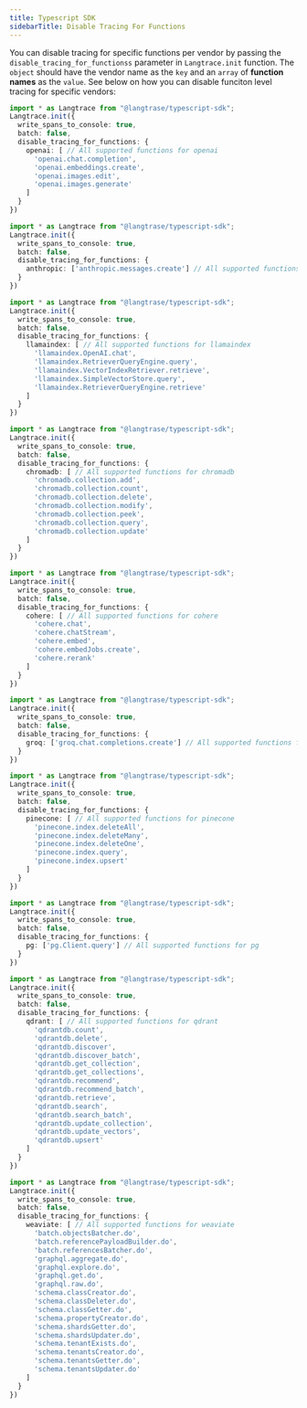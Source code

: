 ```yaml
---
title: Typescript SDK
sidebarTitle: Disable Tracing For Functions
---
```


You can disable tracing for specific functions per vendor by passing the `disable_tracing_for_functionss` parameter in `Langtrace.init` function. The `object` should have the vendor name as the `key` and an `array` of **function names** as the `value`. See below on how you can disable funciton level tracing for specific vendors:
<CodeGroup>
``` typescript openai
import * as Langtrace from "@langtrase/typescript-sdk";
Langtrace.init({
  write_spans_to_console: true,
  batch: false,
  disable_tracing_for_functions: {
    openai: [ // All supported functions for openai
      'openai.chat.completion',
      'openai.embeddings.create',
      'openai.images.edit',
      'openai.images.generate'
    ]
  }
})
```

``` typescript anthropic
import * as Langtrace from "@langtrase/typescript-sdk";
Langtrace.init({
  write_spans_to_console: true,
  batch: false,
  disable_tracing_for_functions: {
    anthropic: ['anthropic.messages.create'] // All supported functions for anthropic
  }
})
```
``` typescript llamaindex
import * as Langtrace from "@langtrase/typescript-sdk";
Langtrace.init({
  write_spans_to_console: true,
  batch: false,
  disable_tracing_for_functions: {
    llamaindex: [ // All supported functions for llamaindex
      'llamaindex.OpenAI.chat',
      'llamaindex.RetrieverQueryEngine.query',
      'llamaindex.VectorIndexRetriever.retrieve',
      'llamaindex.SimpleVectorStore.query',
      'llamaindex.RetrieverQueryEngine.retrieve'
    ]
  }
})

```

``` typescript chromadb
import * as Langtrace from "@langtrase/typescript-sdk";
Langtrace.init({
  write_spans_to_console: true,
  batch: false,
  disable_tracing_for_functions: {
    chromadb: [ // All supported functions for chromadb
      'chromadb.collection.add',
      'chromadb.collection.count',
      'chromadb.collection.delete',
      'chromadb.collection.modify',
      'chromadb.collection.peek',
      'chromadb.collection.query',
      'chromadb.collection.update'
    ]
  }
})

```
``` typescript cohere
import * as Langtrace from "@langtrase/typescript-sdk";
Langtrace.init({
  write_spans_to_console: true,
  batch: false,
  disable_tracing_for_functions: {
    cohere: [ // All supported functions for cohere
      'cohere.chat',
      'cohere.chatStream',
      'cohere.embed',
      'cohere.embedJobs.create',
      'cohere.rerank'
    ]
  }
})


```
``` typescript groq
import * as Langtrace from "@langtrase/typescript-sdk";
Langtrace.init({
  write_spans_to_console: true,
  batch: false,
  disable_tracing_for_functions: {
    groq: ['groq.chat.completions.create'] // All supported functions for groq
  }
})
```

``` typescript pinecone
import * as Langtrace from "@langtrase/typescript-sdk";
Langtrace.init({
  write_spans_to_console: true,
  batch: false,
  disable_tracing_for_functions: {
    pinecone: [ // All supported functions for pinecone
      'pinecone.index.deleteAll',
      'pinecone.index.deleteMany',
      'pinecone.index.deleteOne',
      'pinecone.index.query',
      'pinecone.index.upsert'
    ]
  }
})
```
``` typescript pg
import * as Langtrace from "@langtrase/typescript-sdk";
Langtrace.init({
  write_spans_to_console: true,
  batch: false,
  disable_tracing_for_functions: {
    pg: ['pg.Client.query'] // All supported functions for pg
  }
})
```

``` typescript qdrant
import * as Langtrace from "@langtrase/typescript-sdk";
Langtrace.init({
  write_spans_to_console: true,
  batch: false,
  disable_tracing_for_functions: {
    qdrant: [ // All supported functions for qdrant
      'qdrantdb.count',
      'qdrantdb.delete',
      'qdrantdb.discover',
      'qdrantdb.discover_batch',
      'qdrantdb.get_collection',
      'qdrantdb.get_collections',
      'qdrantdb.recommend',
      'qdrantdb.recommend_batch',
      'qdrantdb.retrieve',
      'qdrantdb.search',
      'qdrantdb.search_batch',
      'qdrantdb.update_collection',
      'qdrantdb.update_vectors',
      'qdrantdb.upsert'
    ]
  }
})
```
``` typescript weaviate
import * as Langtrace from "@langtrase/typescript-sdk";
Langtrace.init({
  write_spans_to_console: true,
  batch: false,
  disable_tracing_for_functions: {
    weaviate: [ // All supported functions for weaviate
      'batch.objectsBatcher.do',
      'batch.referencePayloadBuilder.do',
      'batch.referencesBatcher.do',
      'graphql.aggregate.do',
      'graphql.explore.do',
      'graphql.get.do',
      'graphql.raw.do',
      'schema.classCreator.do',
      'schema.classDeleter.do',
      'schema.classGetter.do',
      'schema.propertyCreator.do',
      'schema.shardsGetter.do',
      'schema.shardsUpdater.do',
      'schema.tenantExists.do',
      'schema.tenantsCreator.do',
      'schema.tenantsGetter.do',
      'schema.tenantsUpdater.do'
    ]
  }
})
```
</CodeGroup>




